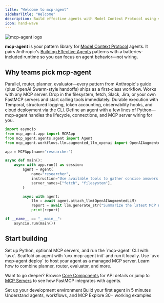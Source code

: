 ```yaml
---
title: "Welcome to mcp-agent"
sidebarTitle: "Welcome"
description: Build effective agents with Model Context Protocol using simple, composable patterns.
icon: hand-wave
---
```


<img
  src="/logo/mcp-agent-logo.png"
  alt="mcp-agent logo"
  noZoom
  className="rounded-2xl block"
/>

**mcp-agent** is your pattern library for [Model Context Protocol](https://modelcontextprotocol.io/introduction) agents. It pairs Anthropic's [Building Effective Agents](https://www.anthropic.com/research/building-effective-agents) patterns with a batteries-included runtime so you can focus on agent behavior—not wiring.

## Why teams pick mcp-agent

<CardGroup cols={2}>
  <Card title="Composable patterns" icon="puzzle-piece">
    Parallel, router, planner, evaluator—every pattern from Anthropic's guide (plus OpenAI Swarm-style handoffs) ships as a first-class workflow.
  </Card>
  <Card title="MCP-native" icon="plug">
    Works with any MCP server. Drop in the filesystem, fetch, Slack, Jira, or your own FastMCP servers and start calling tools immediately.
  </Card>
  <Card title="Production ready" icon="shield">
    Durable execution with Temporal, structured logging, token accounting, observability hooks, and cloud deployment via the CLI.
  </Card>
  <Card title="Lightweight & Pythonic" icon="feather">
    Define an agent with a few lines of Python—mcp-agent handles the lifecycle, connections, and MCP server wiring for you.
  </Card>
</CardGroup>

```python {1}
import asyncio
from mcp_agent.app import MCPApp
from mcp_agent.agents.agent import Agent
from mcp_agent.workflows.llm.augmented_llm_openai import OpenAIAugmentedLLM

app = MCPApp(name="researcher")

async def main():
    async with app.run() as session:
        agent = Agent(
            name="researcher",
            instruction="Use available tools to gather concise answers.",
            server_names=["fetch", "filesystem"],
        )

        async with agent:
            llm = await agent.attach_llm(OpenAIAugmentedLLM)
            report = await llm.generate_str("Summarize the latest MCP news")
            print(report)

if __name__ == "__main__":
    asyncio.run(main())
```

## Start building

<CardGroup cols={2}>
  <Card
    title="Install the toolkit"
    icon="arrow-down-to-line"
    href="/get-started/install"
  >
    Set up Python, optional MCP servers, and run the `mcp-agent` CLI with `uvx`.
  </Card>
  <Card
    title="Hello world in minutes"
    icon="rocket-launch"
    href="/get-started/quickstart"
  >
    Scaffold an agent with `uvx mcp-agent init` and run it locally.
  </Card>
  <Card
    title="Deploy to the cloud"
    icon="cloud"
    href="/get-started/deploy-to-cloud"
  >
    Use `uvx mcp-agent deploy` to host your agent as a managed MCP server.
  </Card>
  <Card
    title="Explore the patterns"
    icon="diagram-project"
    href="/mcp-agent-sdk/effective-patterns/overview"
  >
    Learn how to combine planner, router, evaluator, and more.
  </Card>
</CardGroup>

Want to go deeper? Browse [Core Components](/mcp-agent-sdk/overview) for API details or jump to [MCP Servers](/mcp-agent-sdk/mcp/overview) to see how FastMCP integrates with agents.

<CardGroup cols={2}>
  <Card
    title="Installation"
    icon="arrow-down-to-line"
    href="/get-started/install"
  >
    Set up your development environment
  </Card>
  <Card
    title="Quickstart"
    icon="rocket-launch"
    href="/get-started/quickstart"
  >
    Build your first agent in 5 minutes
  </Card>
  <Card
    title="Core Concepts"
    icon="graduation-cap"
    href="/mcp-agent-sdk/overview"
  >
    Understand agents, workflows, and MCP
  </Card>
  <Card
    title="Examples"
    icon="code"
    href="https://github.com/lastmile-ai/mcp-agent/tree/main/examples"
  >
    Explore 30+ working examples
  </Card>
</CardGroup>
